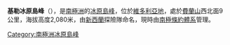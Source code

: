 {{coord|71|54|S|160|28|E|source:GNIS|display=title}}

'''基勒冰原島峰'''（{{lang-en|Killer Nunatak}}），是[[南極洲|南極洲]]的[[冰原島峰|冰原島峰]]，位於[[維多利亞地|維多利亞地]]，處於[[費蘭山|費蘭山]]西北面9公里，海拔高度2,080米，由[[新西蘭|新西蘭]]探險隊命名，現時由[[南極條約體系|南極條約體系]]管理。

{{Antarctica-geo-stub}}
[[Category:南極洲冰原島峰|Category:南極洲冰原島峰]]